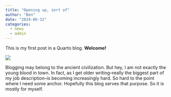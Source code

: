 ```yaml
---
title: "Opening up, sort of"
author: "Ben"
date: "2024-06-12"
categories:
  - news
  - admin
---
```


This is my first post in a Quarto blog. **Welcome!**

![](https://github.com/textvulture/textvulture.github.io/blob/master/images/deskBackground1.png?raw=true)

Blogging may belong to the ancient civilization. But hey, I am not exactly the young blood in town. In fact, as I get older writing--really the biggest part of my job description--is becoming increasingly hard. So hard to the point where I need some anchor. Hopefully this blog serves that purpose. So it is mostly for myself.
